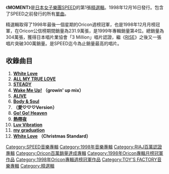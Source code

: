 {{Infobox Album
| Name       = MOMENT
| Type       = 精選
| Artist     = [[SPEED_(日本音樂團體)|SPEED]]
| Released   = 1998年12月16日
| Recorded   =
| Genre      = [[J-POP|J-POP]]
| Length     =
| Label      = [[TOY'S_FACTORY|TOY'S FACTORY]]
| Producer   =
| Reviews = 
| Chart position = *週間最高排行第1位（[[Oricon|Oricon]]）<br />
* 1999年度年間排行第4位（[[Oricon|Oricon]]）
| Certification = *3 Million（[[日本唱片業協會|日本唱片業協會]]）
| Last album = [[RISE_(SPEED專輯)|RISE]]<br />（1998年）
| This album = '''MOMENT'''<br />（1998年）
| Next album = [[Carry_On_my_way|Carry On my way]]<br />（1999年）
}}
《'''MOMENT'''》是[[日本|日本]][[女子樂團|女子樂團]][[SPEED_(日本音樂團體)|SPEED]]的第1張[[精選輯|精選輯]]。1998年12月16日發行。包含了SPEED之前發行的所有[[單曲|單曲]]。

精選輯取得了1998年最後一個星期的Oricon週榜冠軍，也是1998年12月月榜冠軍，在Oricon公信榜期間銷量為231.9萬張，是1999年專輯銷量第4位。總銷量為304萬張，獲得日本唱片業協會「3 Million」唱片認證，繼《[[RISE_(SPEED專輯)|RISE]]》之後又一張唱片突破300萬銷量。是SPEED迄今為止銷量最高的唱片。

== 收錄曲目 ==
# '''[[White_Love|White Love]]'''
# '''[[ALL_MY_TRUE_LOVE|ALL MY TRUE LOVE]]'''
# '''[[STEADY|STEADY]]'''
# '''[[Wake_Me_Up!|Wake Me Up!]] （growin' up mix）'''
# '''[[ALIVE_(SPEED單曲)|ALIVE]]'''
# '''[[Body_&_Soul_(SPEED單曲)|Body & Soul]]'''
# '''{{lang|ja|[[White_Love|ナマイキ]]}}（愛♡♡♡Version）'''
# '''[[Go!_Go!_Heaven|Go! Go! Heaven]]'''
# '''[[Wake_Me_Up!|熱帶夜]]'''
# '''[[Starting_Over_(SPEED專輯)|Luv Vibration]]'''
# '''[[my_graduation|my graduation]]'''
# '''[[White_Love|White Love]] （Christmas Standard）'''

{{SPEED}}
{{Oricon專輯月榜冠軍 (1990年代後期)|1998年12月}}

{{DEFAULTSORT:Moment}}
[[Category:SPEED音樂專輯|Category:SPEED音樂專輯]]
[[Category:1998年音樂專輯|Category:1998年音樂專輯]]
[[Category:RIAJ百萬認證專輯|Category:RIAJ百萬認證專輯]]
[[Category:Oricon百萬銷量達成專輯|Category:Oricon百萬銷量達成專輯]]
[[Category:1998年Oricon專輯月榜冠軍作品|Category:1998年Oricon專輯月榜冠軍作品]]
[[Category:1998年Oricon專輯週榜冠軍作品|Category:1998年Oricon專輯週榜冠軍作品]]
[[Category:TOY'S_FACTORY音樂專輯|Category:TOY'S FACTORY音樂專輯]]
[[Category:精選輯|Category:精選輯]]